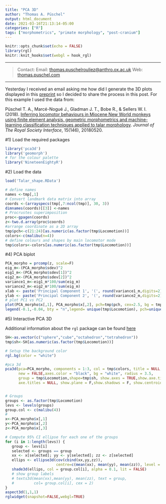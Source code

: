 ```yaml
---
title: "PCA 3D"
author: "Thomas A. Püschel"
output: html_document
date: 2021-03-16T21:13:14-05:00
categories: ["R"]
tags: ["morphometrics", "primate morphology", "post-cranium"]
---
```


```r
knitr::opts_chunk$set(echo = FALSE)
library(rgl)
knitr::knit_hooks$set(webgl = hook_rgl)
```

________

>Contact:
Email: [thomas.puschelrouliez@anthro.ox.ac.uk](mailto:thomas.puschelrouliez@anthro.ox.ac.uk)
Web: [thomas.puschel.com](https://www.thomaspuschel.com/) 

________

Yesterday I received an email asking me how did I generate the 3D plots displayed in this [preprint](https://doi.org/https://doi.org/10.1101/2020.04.30.070326) so I decided to share the process in this post. For this example I used the data from:

Püschel T. A., Marcé-Nogué J., Gladman J. T., Bobe R., & Sellers W. I. (2018). [Inferring locomotor behaviours in Miocene New World monkeys using finite element analysis, geometric morphometrics and machine-learning classification techniques applied to talar morphology](https://www.thomaspuschel.com/files/pdf/rsif.pdf). *Journal of The Royal Society Interface*, 15(146), 20180520. 


#1) Load the required packages
```r
library('pca3d')
library('geomorph')
# for the colour palette
library('NineteenEightyR')
```

#2) Load the data
```r
load('Talar_shape.RData')
```

```r
# define names
names <-tmp[,1] 
# Convert landmark data matrix into array
coords <-(arrayspecs(tmp[,7:ncol(tmp)], 30, 3)) 
dimnames(coords)[[3]] <-names
# Procrustes superimposition 
proc<-gpagen(coords)
z<-two.d.array(proc$coords) 
#arrange coordinate as a 2D array
tmp$pch<-c(21:24)[as.numeric(as.factor(tmp$Locomotion))]
colors<-c(malibu(n=4))
# define colours and shapes by main locomotor mode
tmp$colors<-colors[as.numeric(as.factor(tmp$Locomotion))]
```

#4) PCA biplot
```r
PCA_morpho = prcomp(z, scale=F)
eig_m<-(PCA_morpho$sdev)^2
eig1_m<-(PCA_morpho$sdev[1])^2
eig2_m<-(PCA_morpho$sdev[2])^2
variance1_m<-eig1_m*100/sum(eig_m)
variance2_m<-eig2_m*100/sum(eig_m)
xlab <- paste('Principal Component 1', '(', round(variance1_m,digits=2),  '%)')
ylab <- paste('Principal Component 2', '(', round(variance2_m,digits=2),  '%)')
# plot PC1 vs PC2
plot(PCA_morpho$x[,1], PCA_morpho$x[,2], pch=tmp$pch, cex=2.5, bg = tmp$colors, xlab=xlab, ylab=ylab, asp=T)#
legend(-0.1,-0.04, bty = "n",legend= unique(tmp$Locomotion), pch=unique(tmp$pch), col=unique(tmp$colors), pt.bg=unique(tmp$colors), cex=0.7)
```



#5) Interactive PCA 3D

Additional information about the `rgl` package can be found [here](https://cran.r-project.org/web/packages/rgl/vignettes/rgl.html) 

```r
SH<-as.vector(c("sphere","cube","octahedron","tetrahedron"))
tmp$sh<-SH[as.numeric(as.factor(tmp$Locomotion))]

# Setup the background color
rgl.bg(color = "white") 

#pca 3d
pca3d(pca=PCA_morpho, components = 1:3, col = tmp$colors, title = NULL, 
      new = FALSE,axes.color = "black", bg = "white", radius = 3.5, 
      group = tmp$Locomotion,shape=tmp$sh, show.axes = TRUE,show.axe.titles = TRUE,
      axe.titles = NULL, show.plane = F,show.shadows = F, show.centroids = F,show.scale = T)


# Groups
groups <- as.factor(tmp$Locomotion)
levs <- levels(groups)
group.col <- c(malibu(4))
#
x<-PCA_morpho$x[,1]
y<-PCA_morpho$x[,2]
z<-PCA_morpho$x[,3]

# Compute 95% CI ellipse for each one of the groups
for (i in 1:length(levs)) {
   group <- levs[i]
   selected <- groups == group
   xx <- x[selected]; yy <- y[selected]; zz <- z[selected]
   ellips <- ellipse3d(cov(cbind(xx,yy,zz)), 
                       centre=c(mean(xx), mean(yy), mean(zz)), level = 0.95) 
   shade3d(ellips, col = group.col[i], alpha = 0.1, lit = FALSE) 
   # show group labels
   # texts3d(mean(xx),mean(yy), mean(zz), text = group,
   #         col= group.col[i], cex = 2)
}
aspect3d(1,1,1)
rglwidget(snapshot=FALSE,webgl=TRUE)
```


